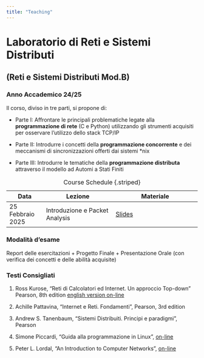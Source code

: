 ```yaml
---
title: "Teaching"
---
```


# Laboratorio di Reti e Sistemi Distributi 

## (Reti e Sistemi Distributi Mod.B)

### Anno Accademico 24/25

Il corso, diviso in tre parti, si propone di:

* Parte I: Affrontare le principali problematiche legate alla **programmazione di rete** (C e Python) utilizzando gli strumenti acquisiti per osservare l'utilizzo dello stack TCP/IP

* Parte II: Introdurre i concetti della **programmazione concorrente** e dei meccanismi di sincronizzazioni offerti dai sistemi *nix

* Parte III: Introdurre le tematiche della **programmazione distributa** attraverso il modello ad Automi a Stati Finiti

| Data             | Lezione                          | Materiale                                |
|------------------|----------------------------------|------------------------------------------|
| 25 Febbraio 2025 | Introduzione e Packet Analysis   | [Slides](../documents/labresid_1.pdf)    |

: Course Schedule {.striped}

### Modalità d'esame
Report delle esercitazioni + Progetto Finale + Presentazione Orale (con verifica dei concetti e delle abilità acquisite)

### Testi Consigliati


1. Ross Kurose, "Reti di Calcolatori ed Internet. Un approccio Top-down" Pearson, 8th edition [english version on-line](https://www.ucg.ac.me/skladiste/blog_44233/objava_64433/fajlovi/Computer%20Networking%20_%20A%20Top%20Down%20Approach,%207th,%20converted.pdf)

2. Achille Pattavina, "Internet e Reti. Fondamenti", Pearson, 3rd edition

3. Andrew S. Tanenbaum, "Sistemi Distribuiti. Principi e paradigmi", Pearson

4. Simone Piccardi, "Guida alla programmazione in Linux", [on-line](https://gapil.gnulinux.it/)

5. Peter L. Lordal, "An Introduction to Computer Networks", [on-line](https://intronetworks.cs.luc.edu/current2/html/index.html)




